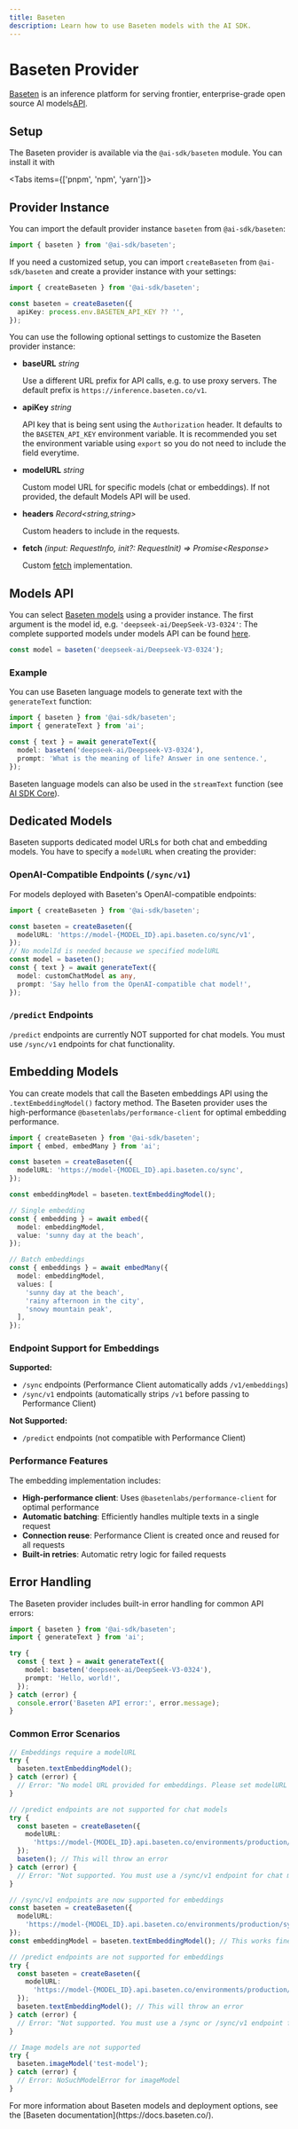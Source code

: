 ```yaml
---
title: Baseten
description: Learn how to use Baseten models with the AI SDK.
---
```


# Baseten Provider

[Baseten](https://baseten.ai/) is an inference platform for serving frontier, enterprise-grade open source AI models[API](https://docs.baseten.co/overview).

## Setup

The Baseten provider is available via the `@ai-sdk/baseten` module. You can install it with

<Tabs items={['pnpm', 'npm', 'yarn']}>
  <Tab>
    <Snippet text="pnpm add @ai-sdk/baseten" dark />
  </Tab>
  <Tab>
    <Snippet text="npm install @ai-sdk/baseten" dark />
  </Tab>
  <Tab>
    <Snippet text="yarn add @ai-sdk/baseten" dark />
  </Tab>
</Tabs>

## Provider Instance

You can import the default provider instance `baseten` from `@ai-sdk/baseten`:

```ts
import { baseten } from '@ai-sdk/baseten';
```

If you need a customized setup, you can import `createBaseten` from `@ai-sdk/baseten`
and create a provider instance with your settings:

```ts
import { createBaseten } from '@ai-sdk/baseten';

const baseten = createBaseten({
  apiKey: process.env.BASETEN_API_KEY ?? '',
});
```

You can use the following optional settings to customize the Baseten provider instance:

- **baseURL** _string_

  Use a different URL prefix for API calls, e.g. to use proxy servers.
  The default prefix is `https://inference.baseten.co/v1`.

- **apiKey** _string_

  API key that is being sent using the `Authorization` header. It defaults to
  the `BASETEN_API_KEY` environment variable. It is recommended you set the environment variable using `export` so you do not need to include the field everytime.

- **modelURL** _string_

  Custom model URL for specific models (chat or embeddings). If not provided,
  the default Models API will be used.

- **headers** _Record&lt;string,string&gt;_

  Custom headers to include in the requests.

- **fetch** _(input: RequestInfo, init?: RequestInit) => Promise&lt;Response&gt;_

  Custom [fetch](https://developer.mozilla.org/en-US/docs/Web/API/fetch) implementation.

## Models API

You can select [Baseten models](https://www.baseten.co/products/model-apis/) using a provider instance.
The first argument is the model id, e.g. `'deepseek-ai/DeepSeek-V3-0324'`: The complete supported models under models API can be found [here](https://docs.baseten.co/development/model-apis/overview#supported-models).

```ts
const model = baseten('deepseek-ai/Deepseek-V3-0324');
```

### Example

You can use Baseten language models to generate text with the `generateText` function:

```ts
import { baseten } from '@ai-sdk/baseten';
import { generateText } from 'ai';

const { text } = await generateText({
  model: baseten('deepseek-ai/Deepseek-V3-0324'),
  prompt: 'What is the meaning of life? Answer in one sentence.',
});
```

Baseten language models can also be used in the `streamText` function
(see [AI SDK Core](/docs/ai-sdk-core)).

## Dedicated Models

Baseten supports dedicated model URLs for both chat and embedding models. You have to specify a `modelURL` when creating the provider:

### OpenAI-Compatible Endpoints (`/sync/v1`)

For models deployed with Baseten's OpenAI-compatible endpoints:

```ts
import { createBaseten } from '@ai-sdk/baseten';

const baseten = createBaseten({
  modelURL: 'https://model-{MODEL_ID}.api.baseten.co/sync/v1',
});
// No modelId is needed because we specified modelURL
const model = baseten();
const { text } = await generateText({
  model: customChatModel as any,
  prompt: 'Say hello from the OpenAI-compatible chat model!',
});
```

### `/predict` Endpoints

`/predict` endpoints are currently NOT supported for chat models. You must use `/sync/v1` endpoints for chat functionality.

## Embedding Models

You can create models that call the Baseten embeddings API using the `.textEmbeddingModel()` factory method. The Baseten provider uses the high-performance `@basetenlabs/performance-client` for optimal embedding performance.

```ts
import { createBaseten } from '@ai-sdk/baseten';
import { embed, embedMany } from 'ai';

const baseten = createBaseten({
  modelURL: 'https://model-{MODEL_ID}.api.baseten.co/sync',
});

const embeddingModel = baseten.textEmbeddingModel();

// Single embedding
const { embedding } = await embed({
  model: embeddingModel,
  value: 'sunny day at the beach',
});

// Batch embeddings
const { embeddings } = await embedMany({
  model: embeddingModel,
  values: [
    'sunny day at the beach',
    'rainy afternoon in the city',
    'snowy mountain peak',
  ],
});
```

### Endpoint Support for Embeddings

**Supported:**

- `/sync` endpoints (Performance Client automatically adds `/v1/embeddings`)
- `/sync/v1` endpoints (automatically strips `/v1` before passing to Performance Client)

**Not Supported:**

- `/predict` endpoints (not compatible with Performance Client)

### Performance Features

The embedding implementation includes:

- **High-performance client**: Uses `@basetenlabs/performance-client` for optimal performance
- **Automatic batching**: Efficiently handles multiple texts in a single request
- **Connection reuse**: Performance Client is created once and reused for all requests
- **Built-in retries**: Automatic retry logic for failed requests

## Error Handling

The Baseten provider includes built-in error handling for common API errors:

```ts
import { baseten } from '@ai-sdk/baseten';
import { generateText } from 'ai';

try {
  const { text } = await generateText({
    model: baseten('deepseek-ai/DeepSeek-V3-0324'),
    prompt: 'Hello, world!',
  });
} catch (error) {
  console.error('Baseten API error:', error.message);
}
```

### Common Error Scenarios

```ts
// Embeddings require a modelURL
try {
  baseten.textEmbeddingModel();
} catch (error) {
  // Error: "No model URL provided for embeddings. Please set modelURL option for embeddings."
}

// /predict endpoints are not supported for chat models
try {
  const baseten = createBaseten({
    modelURL:
      'https://model-{MODEL_ID}.api.baseten.co/environments/production/predict',
  });
  baseten(); // This will throw an error
} catch (error) {
  // Error: "Not supported. You must use a /sync/v1 endpoint for chat models."
}

// /sync/v1 endpoints are now supported for embeddings
const baseten = createBaseten({
  modelURL:
    'https://model-{MODEL_ID}.api.baseten.co/environments/production/sync/v1',
});
const embeddingModel = baseten.textEmbeddingModel(); // This works fine!

// /predict endpoints are not supported for embeddings
try {
  const baseten = createBaseten({
    modelURL:
      'https://model-{MODEL_ID}.api.baseten.co/environments/production/predict',
  });
  baseten.textEmbeddingModel(); // This will throw an error
} catch (error) {
  // Error: "Not supported. You must use a /sync or /sync/v1 endpoint for embeddings."
}

// Image models are not supported
try {
  baseten.imageModel('test-model');
} catch (error) {
  // Error: NoSuchModelError for imageModel
}
```

<Note>
  For more information about Baseten models and deployment options, see the
  [Baseten documentation](https://docs.baseten.co/).
</Note>
